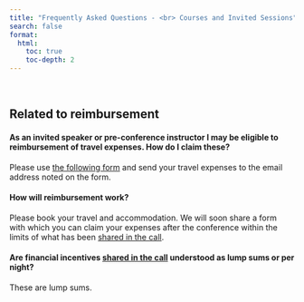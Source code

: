 ```yaml
---
title: "Frequently Asked Questions - <br> Courses and Invited Sessions"
search: false
format:
  html:
    toc: true
    toc-depth: 2
---
```


<br>

## Related to reimbursement

#### As an invited speaker or pre-conference instructor I may be eligible to reimbursement of travel expenses. How do I claim these?

Please use [the following form](data/ISCB46_reimbursement.docx) and send your travel expenses to the email address noted on the form.

#### How will reimbursement work?

Please book your travel and accommodation. We will soon share a form with which you can claim your expenses after the conference within the limits of what has been [shared in the call](calls.qmd#pre-conference-courses).

#### Are financial incentives [shared in the call](calls.qmd#pre-conference-courses) understood as lump sums or per night?

These are lump sums.
